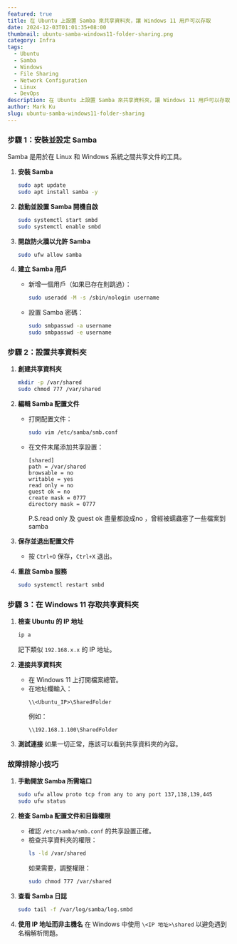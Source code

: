 ```yaml
---
featured: true
title: 在 Ubuntu 上設置 Samba 來共享資料夾，讓 Windows 11 用戶可以存取
date: 2024-12-03T01:01:35+08:00
thumbnail: ubuntu-samba-windows11-folder-sharing.png
category: Infra
tags:
  - Ubuntu
  - Samba
  - Windows
  - File Sharing
  - Network Configuration
  - Linux
  - DevOps
description: 在 Ubuntu 上設置 Samba 來共享資料夾，讓 Windows 11 用戶可以存取
author: Mark Ku
slug: ubuntu-samba-windows11-folder-sharing
---
```


### **步驟 1：安裝並設定 Samba**
Samba 是用於在 Linux 和 Windows 系統之間共享文件的工具。

1. **安裝 Samba**
   ```bash
   sudo apt update
   sudo apt install samba -y
   ```

2. **啟動並設置 Samba 開機自啟**
   ```bash
   sudo systemctl start smbd
   sudo systemctl enable smbd
   ```

3. **開啟防火牆以允許 Samba**
   ```bash
   sudo ufw allow samba
   ```

4. **建立 Samba 用戶**
   - 新增一個用戶（如果已存在則跳過）：
     ```bash
     sudo useradd -M -s /sbin/nologin username
     ```
   - 設置 Samba 密碼：
     ```bash
     sudo smbpasswd -a username
     sudo smbpasswd -e username
     ```

### **步驟 2：設置共享資料夾**
1. **創建共享資料夾**
   ```bash
   mkdir -p /var/shared
   sudo chmod 777 /var/shared
   ```

2. **編輯 Samba 配置文件**
   - 打開配置文件：
     ```bash
     sudo vim /etc/samba/smb.conf
     ```
   - 在文件末尾添加共享設置：
     ```
     [shared]
     path = /var/shared
     browsable = no
     writable = yes
     read only = no
     guest ok = no
     create mask = 0777
     directory mask = 0777
     ```
	 P.S.read only 及  guest ok 盡量都設成no ，曾經被蠕蟲塞了一些檔案到samba 

3. **保存並退出配置文件**
   - 按 `Ctrl+O` 保存，`Ctrl+X` 退出。

4. **重啟 Samba 服務**
   ```bash
   sudo systemctl restart smbd
   ```

### **步驟 3：在 Windows 11 存取共享資料夾**
1. **檢查 Ubuntu 的 IP 地址**
   ```bash
   ip a
   ```
   記下類似 `192.168.x.x` 的 IP 地址。

2. **連接共享資料夾**
   - 在 Windows 11 上打開檔案總管。
   - 在地址欄輸入：
     ```
     \\<Ubuntu_IP>\SharedFolder
     ```
     例如：
     ```
     \\192.168.1.100\SharedFolder
     ```

3. **測試連接**
   如果一切正常，應該可以看到共享資料夾的內容。

### **故障排除小技巧**
1. **手動開放 Samba 所需端口**
   ```bash
   sudo ufw allow proto tcp from any to any port 137,138,139,445
   sudo ufw status
   ```

2. **檢查 Samba 配置文件和目錄權限**
   - 確認 `/etc/samba/smb.conf` 的共享設置正確。
   - 檢查共享資料夾的權限：
     ```bash
     ls -ld /var/shared
     ```
     如果需要，調整權限：
     ```bash
     sudo chmod 777 /var/shared
     ```

3. **查看 Samba 日誌**
   ```bash
   sudo tail -f /var/log/samba/log.smbd
   ```

4. **使用 IP 地址而非主機名**
   在 Windows 中使用 `\<IP 地址>\shared` 以避免遇到名稱解析問題。

